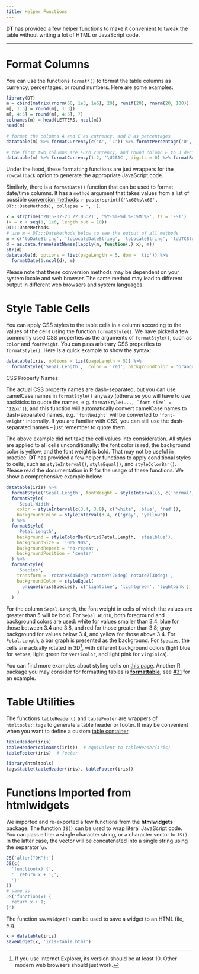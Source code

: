```yaml
---
title: Helper Functions
---
```


**DT** has provided a few helper functions to make it convenient to tweak the table without writing a lot of HTML or JavaScript code.

---

# Format Columns

You can use the functions `format*()` to format the table columns as currency, percentages, or round numbers. Here are some examples:

```r
library(DT)
m = cbind(matrix(rnorm(60, 1e5, 1e6), 20), runif(20), rnorm(20, 100))
m[, 1:3] = round(m[, 1:3])
m[, 4:5] = round(m[, 4:5], 7)
colnames(m) = head(LETTERS, ncol(m))
head(m)

# format the columns A and C as currency, and D as percentages
datatable(m) %>% formatCurrency(c('A', 'C')) %>% formatPercentage('D', 2)

# the first two columns are Euro currency, and round column E to 3 decimal places
datatable(m) %>% formatCurrency(1:2, '\U20AC', digits = 0) %>% formatRound('E', 3)
```

Under the hood, these formatting functions are just wrappers for the `rowCallback` option to generate the appropriate JavaScript code.

Similarly, there is a `formatDate()` function that can be used to format date/time columns. It has a `method` argument that takes values from a list of possible [conversion methods](http://mzl.la/1xGe99W): `r paste(sprintf('\x60%s\x60', DT:::DateMethods), collapse = ', ')`.

```r
x = strptime('2015-07-23 22:05:21', '%Y-%m-%d %H:%M:%S', tz = 'EST')
(x = x + seq(1, 1e6, length.out = 10))
DT:::DateMethods
# use m = DT:::DateMethods below to see the output of all methods
m = c('toDateString', 'toLocaleDateString', 'toLocaleString', 'toUTCString')
d = as.data.frame(setNames(lapply(m, function(.) x), m))
str(d)
datatable(d, options = list(pageLength = 5, dom = 'tip')) %>%
  formatDate(1:ncol(d), m)
```

Please note that these conversion methods may be dependent on your system locale and web browser. The same method may lead to different output in different web browsers and system languages.

# Style Table Cells

You can apply CSS styles to the table cells in a column according to the values of the cells using the function `formatStyle()`. We have picked a few commonly used CSS properties as the arguments of `formatStyle()`, such as `color` and `fontWeight`. You can pass arbitrary CSS properties to `formatStyle()`. Here is a quick example to show the syntax: 

```r
datatable(iris, options = list(pageLength = 5)) %>%
  formatStyle('Sepal.Length',  color = 'red', backgroundColor = 'orange', fontWeight = 'bold')
```

<div class="panel panel-primary">
<div class="panel-heading">CSS Property Names</div>
<div class="panel-body">
The actual CSS property names are dash-separated, but you can use camelCase names in `formatStyle()` anyway (otherwise you will have to use backticks to quote the names, e.g. `` formatStyle(..., `font-size` = '12px')``), and this function will automatically convert camelCase names to dash-separated names, e.g. `'fontWeight'` will be converted to
`'font-weight'` internally. If you are familiar with CSS, you can still use the dash-separated names -- just remember to quote them.
</div>
</div>

The above example did not take the cell values into consideration. All styles are applied to all cells unconditionally: the font color is red, the background color is yellow, and the font weight is bold. That may not be useful in practice. **DT** has provided a few helper functions to apply conditional styles to cells, such as `styleInterval()`, `styleEqual()`, and `styleColorBar()`. Please read the documentation in R for the usage of these functions. We show a comprehensive example below:

```r
datatable(iris) %>% 
  formatStyle('Sepal.Length', fontWeight = styleInterval(5, c('normal', 'bold'))) %>%
  formatStyle(
    'Sepal.Width',
    color = styleInterval(c(3.4, 3.8), c('white', 'blue', 'red')),
    backgroundColor = styleInterval(3.4, c('gray', 'yellow'))
  ) %>%
  formatStyle(
    'Petal.Length',
    background = styleColorBar(iris$Petal.Length, 'steelblue'),
    backgroundSize = '100% 90%',
    backgroundRepeat = 'no-repeat',
    backgroundPosition = 'center'
  ) %>%
  formatStyle(
    'Species',
    transform = 'rotateX(45deg) rotateY(20deg) rotateZ(30deg)',
    backgroundColor = styleEqual(
      unique(iris$Species), c('lightblue', 'lightgreen', 'lightpink')
    )
  )
```

For the column `Sepal.Length`, the font weight in cells of which the values are greater than 5 will be bold. For `Sepal.Width`, both foreground and background colors are used: white for values smaller than 3.4, blue for those between 3.4 and 3.8, and red for those greater than 3.8; gray background for values below 3.4, and yellow for those above 3.4. For `Petal.Length`, a bar graph is presented as the background. For `Species`, the cells are actually rotated in 3D^[If you use Internet Explorer, its version should be at least 10. Other modern web browsers should just work.], with different background colors (light blue for `setosa`, light green for `versicolor`, and light pink for `virginica`).

You can find more examples about styling cells on [this page](010-style.html). Another R package you may consider for formatting tables is [**formattable**](https://github.com/renkun-ken/formattable); see [#31](https://github.com/rstudio/DT/issues/31) for an example.

# Table Utilities

The functions `tableHeader()` and `tableFooter` are wrappers of `htmltools::tags` to generate a table header or footer. It may be convenient when you want to define a custom [table container](./).

```r
tableHeader(iris)
tableHeader(colnames(iris))  # equivalent to tableHeader(iris)
tableFooter(iris)  # footer

library(htmltools)
tags$table(tableHeader(iris), tableFooter(iris))
```

# Functions Imported from htmlwidgets

We imported and re-exported a few functions from the **htmlwidgets** package. The function `JS()` can be used to wrap literal JavaScript code. You can pass either a single character string, or a character vector to `JS()`. In the latter case, the vector will be concatenated into a single string using the separator `\n`.

```r
JS('alter("OK");')
JS(c(
  'function(x) {',
  '  return x + 1;',
  '}'
))
# same as
JS('function(x) {
  return x + 1;
}')
```

The function `saveWidget()` can be used to save a widget to an HTML file, e.g.

```r
x = datatable(iris)
saveWidget(x, 'iris-table.html')
```
